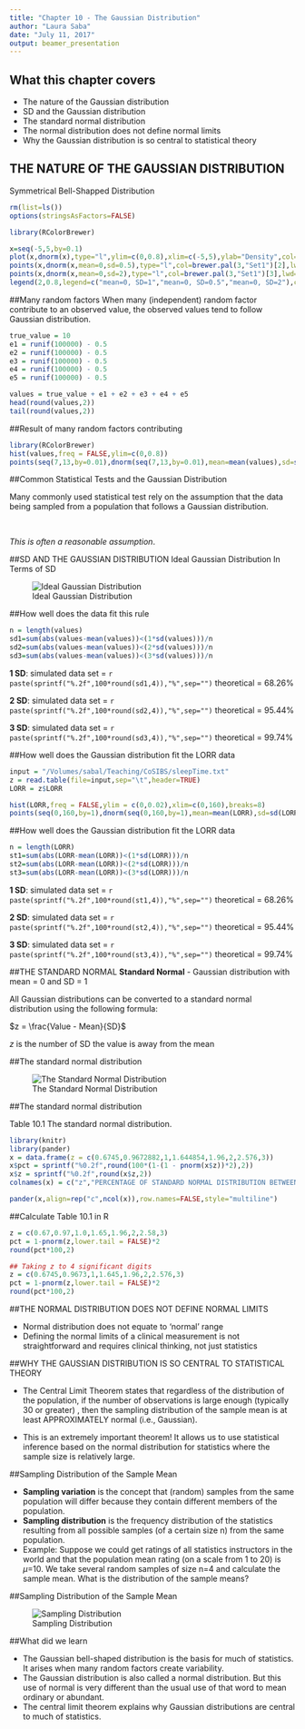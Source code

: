 ```yaml
---
title: "Chapter 10 - The Gaussian Distribution"
author: "Laura Saba"
date: "July 11, 2017"
output: beamer_presentation
---
```


## What this chapter covers

- The nature of the Gaussian distribution
- SD and the Gaussian distribution
- The standard normal distribution
- The normal distribution does not define normal limits
- Why the Gaussian distribution is so central to statistical theory

## THE NATURE OF THE GAUSSIAN DISTRIBUTION
Symmetrical Bell-Shapped Distribution

```r
rm(list=ls())
options(stringsAsFactors=FALSE)

library(RColorBrewer)

x=seq(-5,5,by=0.1)
plot(x,dnorm(x),type="l",ylim=c(0,0.8),xlim=c(-5,5),ylab="Density",col=brewer.pal(3,"Set1")[1],lwd=3)
points(x,dnorm(x,mean=0,sd=0.5),type="l",col=brewer.pal(3,"Set1")[2],lwd=3)
points(x,dnorm(x,mean=0,sd=2),type="l",col=brewer.pal(3,"Set1")[3],lwd=3)
legend(2,0.8,legend=c("mean=0, SD=1","mean=0, SD=0.5","mean=0, SD=2"),col=brewer.pal(3,"Set1"),lwd=3)
```

##Many random factors
When many (independent) random factor contribute to an observed value, the observed values tend to follow Gaussian distribution.

```r
true_value = 10
e1 = runif(100000) - 0.5
e2 = runif(100000) - 0.5
e3 = runif(100000) - 0.5
e4 = runif(100000) - 0.5
e5 = runif(100000) - 0.5

values = true_value + e1 + e2 + e3 + e4 + e5
head(round(values,2))
tail(round(values,2))
```

##Result of many random factors contributing

```r
library(RColorBrewer)
hist(values,freq = FALSE,ylim=c(0,0.8))
points(seq(7,13,by=0.01),dnorm(seq(7,13,by=0.01),mean=mean(values),sd=sd(values)),type="l",col=brewer.pal(3,"Set1")[1],lwd=3)
```

##Common Statistical Tests and the Gaussian Distribution

Many commonly used statistical test rely on the assumption that the data being sampled from a population that follows a Gaussian distribution.

<br />

*This is often a reasonable assumption*.

##SD AND THE GAUSSIAN DISTRIBUTION
Ideal Gaussian Distribution In Terms of SD

![Ideal Gaussian Distribution](./images/normal.jpg)

##How well does the data fit this rule
```r
n = length(values)
sd1=sum(abs(values-mean(values))<(1*sd(values)))/n
sd2=sum(abs(values-mean(values))<(2*sd(values)))/n
sd3=sum(abs(values-mean(values))<(3*sd(values)))/n
```

**1 SD**:
simulated data set = `r paste(sprintf("%.2f",100*round(sd1,4)),"%",sep="")`
theoretical = 68.26%

**2 SD**:
simulated data set = `r paste(sprintf("%.2f",100*round(sd2,4)),"%",sep="")`
theoretical = 95.44%

**3 SD**:
simulated data set = `r paste(sprintf("%.2f",100*round(sd3,4)),"%",sep="")`
theoretical = 99.74%

##How well does the Gaussian distribution fit the LORR data
```r
input = "/Volumes/sabal/Teaching/CoSIBS/sleepTime.txt"
z = read.table(file=input,sep="\t",header=TRUE)
LORR = z$LORR

hist(LORR,freq = FALSE,ylim = c(0,0.02),xlim=c(0,160),breaks=8)
points(seq(0,160,by=1),dnorm(seq(0,160,by=1),mean=mean(LORR),sd=sd(LORR)),type="l",col=brewer.pal(3,"Set1")[1],lwd=3)
```

##How well does the Gaussian distribution fit the LORR data
```r
n = length(LORR)
st1=sum(abs(LORR-mean(LORR))<(1*sd(LORR)))/n
st2=sum(abs(LORR-mean(LORR))<(2*sd(LORR)))/n
st3=sum(abs(LORR-mean(LORR))<(3*sd(LORR)))/n
```

**1 SD**:
simulated data set = `r paste(sprintf("%.2f",100*round(st1,4)),"%",sep="")`
theoretical = 68.26%

**2 SD**:
simulated data set = `r paste(sprintf("%.2f",100*round(st2,4)),"%",sep="")`
theoretical = 95.44%

**3 SD**:
simulated data set = `r paste(sprintf("%.2f",100*round(st3,4)),"%",sep="")`
theoretical = 99.74%

##THE STANDARD NORMAL
**Standard Normal** - Gaussian distribution with mean = 0 and SD = 1

All Gaussian distributions can be converted to a standard normal distribution using the following formula:

$z = \frac{Value - Mean}{SD}$

*z* is the number of SD the value is away from the mean

##The standard normal distribution

![The Standard Normal Distribution](./images/standardNormalCompare.jpg)


##The standard normal distribution

Table 10.1 The standard normal distribution.
```r
library(knitr)
library(pander)
x = data.frame(z = c(0.6745,0.9672882,1,1.644854,1.96,2,2.576,3))
x$pct = sprintf("%0.2f",round(100*(1-(1 - pnorm(x$z))*2),2))
x$z = sprintf("%0.2f",round(x$z,2))
colnames(x) = c("z","PERCENTAGE OF STANDARD NORMAL DISTRIBUTION BETWEEN -z AND z")
```

```r
pander(x,align=rep("c",ncol(x)),row.names=FALSE,style="multiline")
```

##Calculate Table 10.1 in R

```r
z = c(0.67,0.97,1.0,1.65,1.96,2,2.58,3)
pct = 1-pnorm(z,lower.tail = FALSE)*2
round(pct*100,2)

## Taking z to 4 significant digits
z = c(0.6745,0.9673,1,1.645,1.96,2,2.576,3)
pct = 1-pnorm(z,lower.tail = FALSE)*2
round(pct*100,2)
```

##THE NORMAL DISTRIBUTION DOES NOT DEFINE NORMAL LIMITS

- Normal distribution does not equate to 'normal' range
- Defining the normal limits of a clinical measurement is not straightforward and requires clinical thinking, not just statistics

##WHY THE GAUSSIAN DISTRIBUTION IS SO CENTRAL TO STATISTICAL THEORY

- The Central Limit Theorem states that regardless of the distribution of the population, if the number of observations is large enough (typically 30 or greater) , then the sampling distribution of the sample mean is at least APPROXIMATELY normal (i.e., Gaussian).

- This is an extremely important theorem!  It allows us to use statistical inference based on the normal distribution for statistics where the sample size is relatively large.

##Sampling Distribution of the Sample Mean

- **Sampling variation** is the concept that (random) samples from the same population will differ because they contain different members of the population.
- **Sampling distribution** is the frequency distribution of the statistics resulting from all possible samples (of a certain size n) from the same population.
- Example:  Suppose we could get ratings of all statistics instructors in the world and that the population mean rating (on a scale from 1 to 20) is $\mu$=10.  We take several random samples of size n=4 and calculate the sample mean.  What is the distribution of the sample means?

##Sampling Distribution of the Sample Mean

![Sampling Distribution](./images/samplingDist.jpg)

##What did we learn

- The Gaussian bell-shaped distribution is the basis for much of statistics.  It arises when many random factors create variability.
- The Gaussian distribution is also called a normal distribution. But this use of normal is very different than the usual use of that word to mean ordinary or abundant.
- The central limit theorem explains why Gaussian distributions are central to much of statistics.
